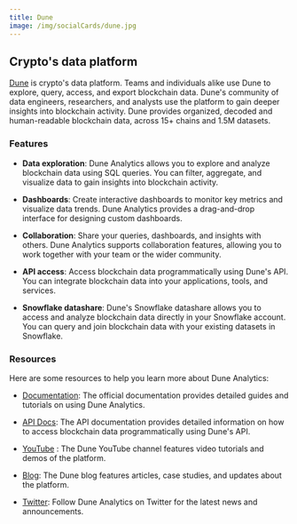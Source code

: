 ```yaml
---
title: Dune
image: /img/socialCards/dune.jpg
---
```


## Crypto's data platform

[Dune](https://dune.com/) is crypto's data platform. Teams and individuals alike
use Dune to explore, query, access, and export blockchain data. Dune's community
of data engineers, researchers, and analysts use the platform to gain deeper
insights into blockchain activity. Dune provides organized, decoded and
human-readable blockchain data, across 15+ chains and 1.5M datasets.

### Features

- **Data exploration**: Dune Analytics allows you to explore and analyze
  blockchain data using SQL queries. You can filter, aggregate, and visualize
  data to gain insights into blockchain activity.

- **Dashboards**: Create interactive dashboards to monitor key metrics and
  visualize data trends. Dune Analytics provides a drag-and-drop interface for
  designing custom dashboards.

- **Collaboration**: Share your queries, dashboards, and insights with others.
  Dune Analytics supports collaboration features, allowing you to work together
  with your team or the wider community.

- **API access**: Access blockchain data programmatically using Dune's API. You
  can integrate blockchain data into your applications, tools, and services.

- **Snowflake datashare**: Dune's Snowflake datashare allows you to access and
  analyze blockchain data directly in your Snowflake account. You can query and
  join blockchain data with your existing datasets in Snowflake.

### Resources

Here are some resources to help you learn more about Dune Analytics:

- [Documentation](https://docs.dune.com/): The official documentation provides
  detailed guides and tutorials on using Dune Analytics.

- [API Docs](https://docs.dune.com/api): The API documentation provides detailed
  information on how to access blockchain data programmatically using Dune's
  API.

- [YouTube](https://www.youtube.com/@dunecom) : The Dune YouTube channel
  features video tutorials and demos of the platform.

- [Blog](https://dune.com/blog): The Dune blog features articles, case studies,
  and updates about the platform.

- [Twitter](https://x.com/duneanalytics): Follow Dune Analytics on Twitter
  for the latest news and announcements.
